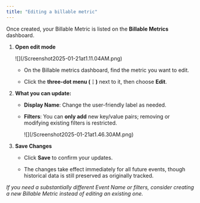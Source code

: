 ```yaml
---
title: "Editing a billable metric"
---
```


Once created, your Billable Metric is listed on the **Billable Metrics** dashboard.

1. **Open edit mode**
   <Frame>
     ![](/Screenshot2025-01-21at1.11.04AM.png)
   </Frame>

   * On the Billable metrics dashboard, find the metric you want to edit.

   * Click the **three-dot menu (⋮)** next to it, then choose **Edit**.

2. **What you can update:**

   * **Display Name**: Change the user-friendly label as needed.

   * **Filters**: You can **only add** new key/value pairs; removing or modifying existing filters is restricted.
     <Frame>
       ![](/Screenshot2025-01-21at1.46.30AM.png)
     </Frame>

3. **Save Changes**

   * Click **Save** to confirm your updates.

   * The changes take effect immediately for all future events, though historical data is still preserved as originally tracked.

*If you need a substantially different Event Name or filters, consider creating a new Billable Metric instead of editing an existing one.*